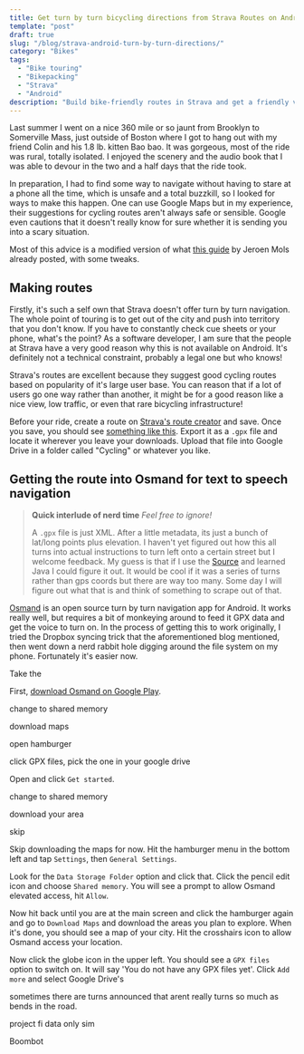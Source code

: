 ```yaml
---
title: Get turn by turn bicycling directions from Strava Routes on Android
template: "post"
draft: true
slug: "/blog/strava-android-turn-by-turn-directions/"
category: "Bikes"
tags:
  - "Bike touring"
  - "Bikepacking"
  - "Strava"
  - "Android"
description: "Build bike-friendly routes in Strava and get a friendly voice to guide you through your adventure."
---
```


Last summer I went on a nice 360 mile or so jaunt from Brooklyn to Somerville Mass, just outside of Boston where I got to hang out with my friend Colin and his 1.8 lb. kitten Bao bao. It was gorgeous, most of the ride was rural, totally isolated. I enjoyed the scenery and the audio book that I was able to devour in the two and a half days that the ride took. 

In preparation, I had to find some way to navigate without having to stare at a phone all the time, which is unsafe and a total buzzkill, so I looked for ways to make this happen. One can use Google Maps but in my experience, their suggestions for cycling routes aren't always safe or sensible. Google even cautions that it doesn't really know for sure whether it is sending you into a scary situation.

Most of this advice is a modified version of what [this guide](https://jeroenmols.com/blog/2016/07/21/cyclinggps/) by Jeroen Mols already posted, with some tweaks. 

## Making routes

Firstly, it's such a self own that Strava doesn't offer turn by turn navigation. The whole point of touring is to get out of the city and push into territory that you don't know. If you have to constantly check cue sheets or your phone, what's the point? As a software developer, I am sure that the people at Strava have a very good reason why this is not available on Android. It's definitely not a technical constraint, probably a legal one but who knows!

Strava's routes are excellent because they suggest good cycling routes based on popularity of it's large user base. You can reason that if a lot of users go one way rather than another, it might be for a good reason like a nice view, low traffic, or even that rare bicycling infrastructure! 

Before your ride, create a route on [Strava's route creator](https://www.strava.com/routes/new) and save. Once you save, you should see [something like this](https://www.strava.com/routes/10894406). Export it as a `.gpx` file and locate it wherever you leave your downloads. Upload that file into Google Drive in a folder called "Cycling" or whatever you like.



## Getting the route into Osmand for text to speech navigation

> **Quick interlude of nerd time** _Feel free to ignore!_
>
> A `.gpx` file is just XML. After a little metadata, its just a bunch of lat/long points plus elevation. I haven't yet figured out how this all turns into actual instructions to turn left onto a certain street but I welcome feedback. My guess is that if I use the [Source](https://github.com/osmandapp/Osmand) and learned Java I could figure it out. It would be cool if it was a series of turns rather than gps coords but there are way too many. Some day I will figure out what that is and think of something to scrape out of that.

[Osmand](https://play.google.com/store/apps/details?id=net.osmand&hl=en) is an open source turn by turn navigation app for Android. It works really well, but requires a bit of monkeying around to feed it GPX data and get the voice to turn on. In the process of getting this to work originally, I tried the Dropbox syncing trick that the aforementioned blog mentioned, then went down a nerd rabbit hole digging around the file system on my phone. Fortunately it's easier now. 

Take the 



First, [download Osmand on Google Play](https://play.google.com/store/apps/details?id=net.osmand). 



change to shared memory

download maps

open hamburger

click GPX files, pick the one in your google drive



Open and click `Get started`. 

change to shared memory

download your area

skip


Skip downloading the maps for now. Hit the hamburger menu in the bottom left and tap `Settings`, then `General Settings`. 

Look for the `Data Storage Folder` option and click that. Click the pencil edit icon and choose `Shared memory`. You will see a prompt to allow Osmand elevated access, hit `Allow`.

Now hit back until you are at the main screen and click the hamburger again and go to `Download Maps` and download the areas you plan to explore. When it's done, you should see a map of your city. Hit the crosshairs icon to allow Osmand access your location.

Now click the globe icon in the upper left. You should see a `GPX files` option to switch on. It will say 'You do not have any GPX files yet'. Click `Add more` and select Google Drive's 

sometimes there are turns announced that arent really turns so much as bends in the road. 

project fi data only sim

Boombot





